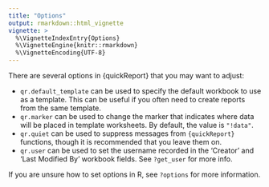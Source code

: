 ```yaml
---
title: "Options"
output: rmarkdown::html_vignette
vignette: >
  %\VignetteIndexEntry{Options}
  %\VignetteEngine{knitr::rmarkdown}
  %\VignetteEncoding{UTF-8}
---
```


There are several options in {quickReport} that you may want to adjust:

- `qr.default_template` can be used to specify the default workbook to use
as a template. This can be useful if you often need to create reports from 
the same template.
- `qr.marker` can be used to change the marker that indicates where data will
be placed in template worksheets. By default, the value is `"!data"`.
- `qr.quiet` can be used to suppress messages from `{quickReport}`
functions, though it is recommended that you leave them on.
- `qr.user` can be used to set the username recorded in the 'Creator' and
'Last Modified By' workbook fields. See `?get_user` for more info.

If you are unsure how to set options in R, see `?options` for more information.
